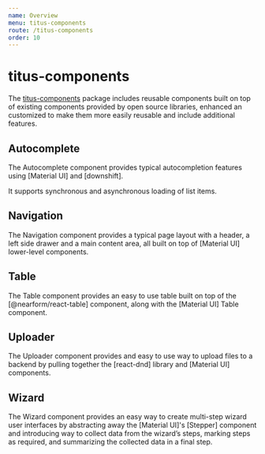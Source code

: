 ```yaml
---
name: Overview
menu: titus-components
route: /titus-components
order: 10
---
```


# titus-components
The [titus-components](https://www.npmjs.com/package/@nearform/titus-components) package includes reusable components built on top of existing components provided by open source libraries, enhanced an customized to make them more easily reusable and include additional features.

## Autocomplete
The Autocomplete component provides typical autocompletion features using [Material UI] and [downshift].

It supports synchronous and asynchronous loading of list items.

## Navigation
The Navigation component provides a typical page layout with a header, a left side drawer and a main content area, all built on top of [Material UI] lower-level components.

## Table
The Table component provides an easy to use table built on top of the [@nearform/react-table] component, along with the [Material UI] Table component.

## Uploader
The Uploader component provides and easy to use way to upload files to a backend by pulling together the [react-dnd] library and [Material UI] components.

## Wizard
The Wizard component provides an easy way to create multi-step wizard user interfaces by abstracting away the [Material UI]'s [Stepper] component and introducing way to collect data from the wizard’s steps, marking steps as required, and summarizing the collected data in a final step.
